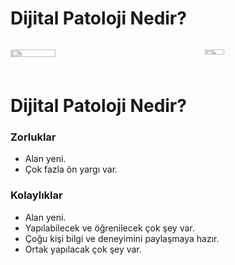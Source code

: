 # Dijital Patoloji Nedir?

:::: {.columns}
::: {.column width="60%"}
![](./media/dijital-patoloji-vs-dijital-radyoloji.png){height="50%"}
:::
::: {.column width="40%"}

![](./media/patoloji-laboratuvarini-anlama-kilavuzu.jpg){width="40%"}
:::
::::


# Dijital Patoloji Nedir?


::: {.panel-tabset}

### Zorluklar

- Alan yeni. 
- Çok fazla ön yargı var. 


### Kolaylıklar

- Alan yeni. 
- Yapılabilecek ve öğrenilecek çok şey var. 
- Çoğu kişi bilgi ve deneyimini paylaşmaya hazır. 
- Ortak yapılacak çok şey var. 

:::



